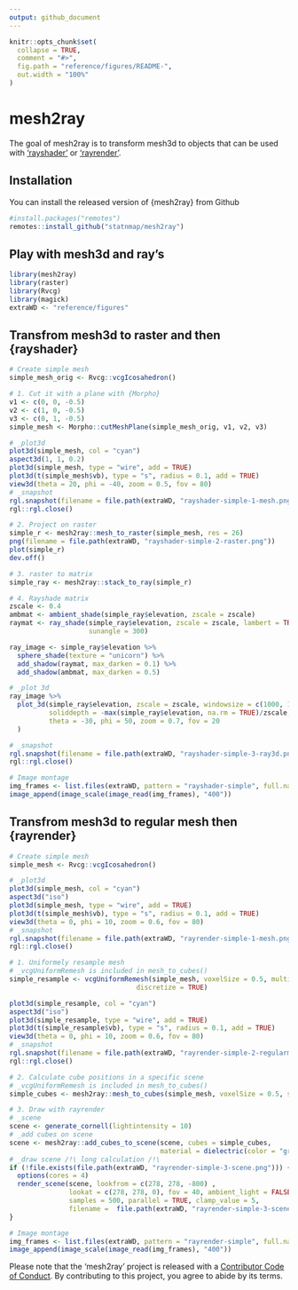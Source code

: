 ```yaml
---
output: github_document
---
```


<!-- README.md is generated from README.Rmd. Please edit that file -->

```r
knitr::opts_chunk$set(
  collapse = TRUE,
  comment = "#>",
  fig.path = "reference/figures/README-",
  out.width = "100%"
)
```
# mesh2ray

The goal of mesh2ray is to transform mesh3d to objects that can be used with ['rayshader'](https://github.com/tylermorganwall/rayshader) or ['rayrender'](https://github.com/tylermorganwall/rayrender).

## Installation

You can install the released version of {mesh2ray} from Github

``` r
#install.packages("remotes")
remotes::install_github("statnmap/mesh2ray")
```

## Play with mesh3d and ray's

```r
library(mesh2ray)
library(raster)
library(Rvcg)
library(magick)
extraWD <- "reference/figures"
```

## Transfrom mesh3d to raster and then {rayshader}

```r
# Create simple mesh
simple_mesh_orig <- Rvcg::vcgIcosahedron()

# 1. Cut it with a plane with {Morpho}
v1 <- c(0, 0, -0.5)
v2 <- c(1, 0, -0.5)
v3 <- c(0, 1, -0.5)
simple_mesh <- Morpho::cutMeshPlane(simple_mesh_orig, v1, v2, v3)

# _plot3d
plot3d(simple_mesh, col = "cyan")
aspect3d(1, 1, 0.2)
plot3d(simple_mesh, type = "wire", add = TRUE)
plot3d(t(simple_mesh$vb), type = "s", radius = 0.1, add = TRUE)
view3d(theta = 20, phi = -40, zoom = 0.5, fov = 80)
# _snapshot
rgl.snapshot(filename = file.path(extraWD, "rayshader-simple-1-mesh.png"))
rgl::rgl.close()

# 2. Project on raster
simple_r <- mesh2ray::mesh_to_raster(simple_mesh, res = 26)
png(filename = file.path(extraWD, "rayshader-simple-2-raster.png"))
plot(simple_r)
dev.off()

# 3. raster to matrix
simple_ray <- mesh2ray::stack_to_ray(simple_r)

# 4. Rayshade matrix
zscale <- 0.4
ambmat <- ambient_shade(simple_ray$elevation, zscale = zscale)
raymat <- ray_shade(simple_ray$elevation, zscale = zscale, lambert = TRUE,
                    sunangle = 300)

ray_image <- simple_ray$elevation %>%
  sphere_shade(texture = "unicorn") %>%
  add_shadow(raymat, max_darken = 0.1) %>%
  add_shadow(ambmat, max_darken = 0.5)

# _plot 3d
ray_image %>% 
  plot_3d(simple_ray$elevation, zscale = zscale, windowsize = c(1000, 1000),
          soliddepth = -max(simple_ray$elevation, na.rm = TRUE)/zscale,
          theta = -30, phi = 50, zoom = 0.7, fov = 20
  )

# _snapshot
rgl.snapshot(filename = file.path(extraWD, "rayshader-simple-3-ray3d.png"))
rgl::rgl.close()

```

```r
# Image montage
img_frames <- list.files(extraWD, pattern = "rayshader-simple", full.names = TRUE)
image_append(image_scale(image_read(img_frames), "400"))
```


## Transfrom mesh3d to regular mesh then {rayrender}
```r
# Create simple mesh
simple_mesh <- Rvcg::vcgIcosahedron()

# _plot3d
plot3d(simple_mesh, col = "cyan")
aspect3d("iso")
plot3d(simple_mesh, type = "wire", add = TRUE)
plot3d(t(simple_mesh$vb), type = "s", radius = 0.1, add = TRUE)
view3d(theta = 0, phi = 10, zoom = 0.6, fov = 80)
# _snapshot
rgl.snapshot(filename = file.path(extraWD, "rayrender-simple-1-mesh.png"))
rgl::rgl.close()

# 1. Uniformely resample mesh
# _vcgUniformRemesh is included in mesh_to_cubes()
simple_resample <- vcgUniformRemesh(simple_mesh, voxelSize = 0.5, multiSample = TRUE,
                                discretize = TRUE)

plot3d(simple_resample, col = "cyan")
aspect3d("iso")
plot3d(simple_resample, type = "wire", add = TRUE)
plot3d(t(simple_resample$vb), type = "s", radius = 0.1, add = TRUE)
view3d(theta = 0, phi = 10, zoom = 0.6, fov = 80)
# _snapshot
rgl.snapshot(filename = file.path(extraWD, "rayrender-simple-2-regularmesh.png"))
rgl::rgl.close()

# 2. Calculate cube positions in a specific scene
# _vcgUniformRemesh is included in mesh_to_cubes()
simple_cubes <- mesh2ray::mesh_to_cubes(simple_mesh, voxelSize = 0.5, scene_dim = c(80, 475))

# 3. Draw with rayrender
# _scene
scene <- generate_cornell(lightintensity = 10)
# _add cubes on scene
scene <- mesh2ray::add_cubes_to_scene(scene, cubes = simple_cubes, 
                                      material = dielectric(color = "green"))
# _draw scene /!\ long calculation /!\
if (!file.exists(file.path(extraWD, "rayrender-simple-3-scene.png"))) {
  options(cores = 4)
  render_scene(scene, lookfrom = c(278, 278, -800) ,
               lookat = c(278, 278, 0), fov = 40, ambient_light = FALSE,
               samples = 500, parallel = TRUE, clamp_value = 5,
               filename =  file.path(extraWD, "rayrender-simple-3-scene.png"))
}

```
```r
# Image montage
img_frames <- list.files(extraWD, pattern = "rayrender-simple", full.names = TRUE)
image_append(image_scale(image_read(img_frames), "400"))
```

Please note that the 'mesh2ray' project is released with a [Contributor Code of Conduct](CODE_OF_CONDUCT.md). By contributing to this project, you agree to abide by its terms.
